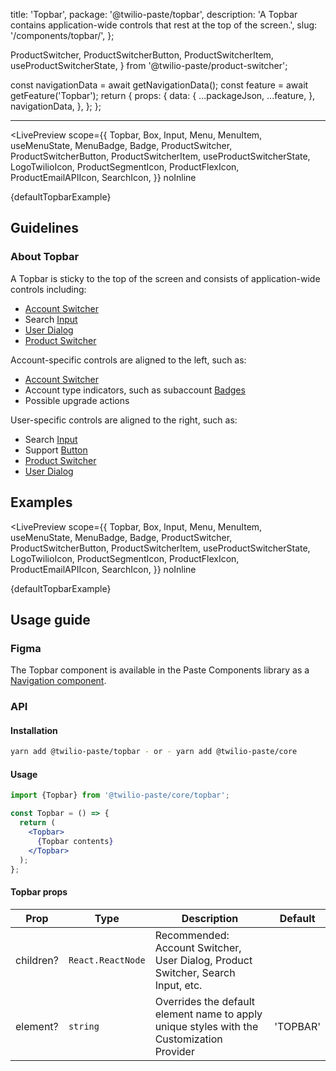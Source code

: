  title: 'Topbar',
  package: '@twilio-paste/topbar',
  description: 'A Topbar contains application-wide controls that rest at the top of the screen.',
  slug: '/components/topbar/',
};

  ProductSwitcher,
  ProductSwitcherButton,
  ProductSwitcherItem,
  useProductSwitcherState,
} from '@twilio-paste/product-switcher';


  const navigationData = await getNavigationData();
  const feature = await getFeature('Topbar');
  return {
    props: {
      data: {
        ...packageJson,
        ...feature,
      },
      navigationData,
    },
  };
};

<NormalizedComponentHeader
  categoryRoute={SidebarCategoryRoutes.COMPONENTS}
  githubUrl="https://github.com/twilio-labs/paste/tree/main/packages/paste-core/components/topbar"
  storybookUrl="/?path=/story/components-topbar--"
  data={props.data}
/>

---

<contentwrapper>

<PageAside data={mdxHeadings} />

<content>

<LivePreview
  scope={{
    Topbar,
    Box,
    Input,
    Menu,
    MenuItem,
    useMenuState,
    MenuBadge,
    Badge,
    ProductSwitcher,
    ProductSwitcherButton,
    ProductSwitcherItem,
    useProductSwitcherState,
    LogoTwilioIcon,
    ProductSegmentIcon,
    ProductFlexIcon,
    ProductEmailAPIIcon,
    SearchIcon,
  }}
  noInline
>
  {defaultTopbarExample}
</LivePreview>

## Guidelines

### About Topbar

A Topbar is sticky to the top of the screen and consists of application-wide controls including:

- [Account Switcher](/components/account-switcher)
- Search [Input](/components/input)
- [User Dialog](/components/user-dialog)
- [Product Switcher](/components/product-switcher)

Account-specific controls are aligned to the left, such as:

- [Account Switcher](/components/account-switcher)
- Account type indicators, such as subaccount [Badges](/components/badge)
- Possible upgrade actions

User-specific controls are aligned to the right, such as:

- Search [Input](/components/input)
- Support [Button](/components/button)
- [Product Switcher](/components/product-switcher)
- [User Dialog](/components/user-dialog)

## Examples

<LivePreview
  scope={{
    Topbar,
    Box,
    Input,
    Menu,
    MenuItem,
    useMenuState,
    MenuBadge,
    Badge,
    ProductSwitcher,
    ProductSwitcherButton,
    ProductSwitcherItem,
    useProductSwitcherState,
    LogoTwilioIcon,
    ProductSegmentIcon,
    ProductFlexIcon,
    ProductEmailAPIIcon,
    SearchIcon,
  }}
  noInline
>
  {defaultTopbarExample}
</LivePreview>

## Usage guide

### Figma

The Topbar component is available in the Paste Components library as a [Navigation component](https://www.figma.com/file/l2qtpQVMmXzQPVB3rEAA8i/%5BNEW%5D-Paste-Components?type=design&node-id=27837-187276&t=xcPacI1AN13MooNC-0).

### API

#### Installation

```bash
yarn add @twilio-paste/topbar - or - yarn add @twilio-paste/core
```

#### Usage

```jsx
import {Topbar} from '@twilio-paste/core/topbar';

const Topbar = () => {
  return (
    <Topbar>
      {Topbar contents}
    </Topbar>
  );
};
```

#### Topbar props

| Prop      | Type              | Description                                                                               | Default  |
| --------- | ----------------- | ----------------------------------------------------------------------------------------- | -------- |
| children? | `React.ReactNode` | Recommended: Account Switcher, User Dialog, Product Switcher, Search Input, etc.          |          |
| element?  | `string`          | Overrides the default element name to apply unique styles with the Customization Provider | 'TOPBAR' |

<ChangelogRevealer>
  <Changelog />
</ChangelogRevealer>

</content>

</contentwrapper>
